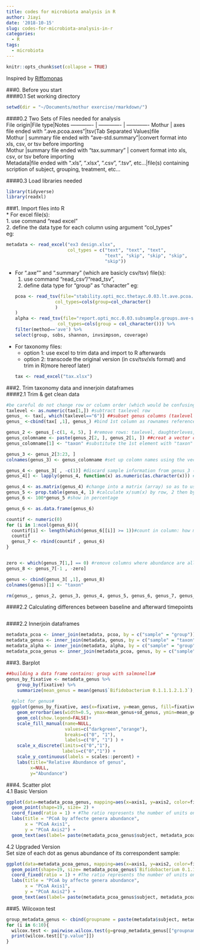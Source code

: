 ```yaml
---
title: codes for microbiota analysis in R
author: Jiayi
date: '2018-10-15'
slug: codes-for-microbiota-analysis-in-r
categories:
  - R
tags:
  - microbiota
---
```


```r
knitr::opts_chunk$set(collapse = TRUE)
```

Inspired by [Riffomonas](http://www.riffomonas.org)

###0. Before you start  
####0.1 Set working directory  
```r
setwd(dir = "~/Documents/mothur exercise/rmarkdown/")
```

####0.2 Two Sets of Files needed for analysis  
File origin|File type|Notes
------------- | ------------- | ------------- 
Mothur | axes file ended with ".ave.pcoa.axes"|tsv(Tab Separated Values)file  
Mothur | summary file ended with "ave-std.summary"|convert format into xls, csv, or tsv before importing    
Mothur |summary file ended with "tax.summary" | convert format into xls, csv, or tsv before importing  
Metadata|file ended with ".xls", ".xlsx", ".csv", ".tsv", etc...|file(s) containing scription of subject, grouping, treatment, etc...  
  
####0.3 Load libraries needed
```r
library(tidyverse)
library(readxl)
```
  
###1. Import files into R  
* For excel file(s):  
  1. use command "read excel"  
  2. define the data type for each column using argument "col_types"  
eg: 
```r
metadata <- read_excel("ex3 design.xlsx", 
                       col_types = c("text", "text", "text", 
                                     "text", "skip", "skip", "skip", 
                                     "skip"))
```
* For ".axe"" and ".summary" (which are basicly csv/tsv) file(s):  
  1. use command "read_csv"/"read_tsv",  
  2. define data type for "group" as "character"
eg:
```r
pcoa <- read_tsv(file="stability.opti_mcc.thetayc.0.03.lt.ave.pcoa.axes",
                 col_types=cols(group=col_character()
                 )
)
alpha <- read_tsv(file="report.opti_mcc.0.03.subsample.groups.ave-std.summary",
                  col_types=cols(group = col_character())) %>%
  filter(method=='ave') %>%
  select(group, sobs, shannon, invsimpson, coverage)
```
* For taxonomy files:   
    + option 1: use excel to trim data and import to R afterwards
    + option 2: transcode the original version (in csv/tsv/xls format) and trim in R(more hereof later)
```r
tax <- read_excel("tax.xlsx")
```

###2. Trim taxonomy data and innerjoin dataframes  
####2.1 Trim & get clean data
```r
#be careful do not change row or column order (which would be confusing after innerjoin with metadata framse)
taxlevel <- as.numeric(tax[1,]) #subtract taxlevel row
genus_ <- tax[, which(taxlevel=="6")] ##subset genus columns (taxlevel = 6)
genus_ <-cbind(tax[ ,1], genus_) #bind 1st column as rownames reference

genus_2 <- genus_[-c(1, 4, 5), ] #remove rows: taxlevel, daughterleves, total
genus_colomname <- paste(genus_2[2, ], genus_2[1, ]) ##creat a vector containing column names, use paste function to concatenate both genus name and rank ID
genus_colomname[1] <- "taxon" #substitute the 1st element with "taxon" ==> 1st column name will subsequently be "taxon" instead of previous pasted version. 

genus_3 <- genus_2[3:23, ]
colnames(genus_3) <- genus_colomname #set up colomn names using the vector "genus_colomname"" generated before??????

genus_4 <- genus_3[ , -c(1)] #discard sample information from genus_3 (important: do not reorder rows/columns)
genus_4[] <- lapply(genus_4, function(x) as.numeric(as.character(x))) #change type into ???numeric???

genus_4 <- as.matrix(genus_4) #change into a matrix (array) so as to use "prop.table" function afterwards
genus_5 <- prop.table(genus_4, 1) #calculate x/sum(x) by row, 2 then by column
genus_6 <- 100*genus_5 #show in percentage

genus_6 <- as.data.frame(genus_6)

countif <- numeric(0)
for (i in 1:ncol(genus_6)){
  countif[i] <- length(which(genus_6[[i]] >= 1))#count in column: how many cells >= 1 -->return with boolean-->sum up
  countif
  genus_7 <- rbind(countif , genus_6)
}


zero <- which(genus_7[1,] == 0) #remove columns where abundance are all <1
genus_8 <- genus_7[-1 , -zero]

genus <- cbind(genus_3[ ,1], genus_8)
colnames(genus)[1] <- "taxon"

rm(genus_, genus_2, genus_3, genus_4, genus_5, genus_6, genus_7, genus_8, tax, countif, genus_colomname, genusname, i, taxlevel, zero) #remove proc files (which are unnecessary for subsequent analysis)
```
  
####2.2 Calculating differences between baseline and afterward timepoints 
```r

```
  
  
####2.2 Innerjoin dataframes  
```r
metadata_pcoa <- inner_join(metadata, pcoa, by = c("sample" = "group")) 
metadata_genus <- inner_join(metadata, genus, by = c("sample" = "taxon"))
metadata_alpha <- inner_join(metadata, alpha, by = c("sample" = "group"))
metadata_pcoa_genus <- inner_join(metadata_pcoa, genus, by = c("sample" = "taxon"))
```

###3. Barplot  
```r
##building a data frame contains: group with salmonella#
genus_by_fixative <- metadata_genus %>%
    group_by(fixative) %>%
    summarize(mean_genus = mean(genus$`Bifidobacterium 0.1.1.1.2.1.3`), sd_genus = sd(genus$`Bifidobacterium 0.1.1.1.2.1.3`))
  
  #plot for genus#
  ggplot(genus_by_fixative, aes(x=fixative, y=mean_genus, fill=fixative)) +
    geom_errorbar(aes(width=0.5, ymax=mean_genus+sd_genus, ymin=mean_genus-0.1*mean_genus)) +
    geom_col(show.legend=FALSE)+
    scale_fill_manual(name=NULL, 
                      values=c("darkgreen","orange"),
                      breaks=c("0", "1"),
                      labels=c("0", "1") ) + 
    scale_x_discrete(limits=c("0","1"),
                     labels=c("0","1")) +
    scale_y_continuous(labels = scales::percent) +
    labs(title="Relative Abundance of genus",
         x=NULL,
         y="Abundance")
```
  
###4. Scatter plot  
4.1 Basic Version  
```r
ggplot(data=metadata_pcoa_genus, mapping=aes(x=axis1, y=axis2, color=fixative, label=`time days`)) +
  geom_point(shape=19, size= 2) + 
  coord_fixed(ratio = 1) + #The ratio represents the number of units on the y-axis equivalent to one unit on the x-axis.
  labs(title = "PCoA by affecte genera abundance", 
       x = "PCoA Axis1", 
       y = "PCoA Axis2") +
  geom_text(aes(label= paste(metadata_pcoa_genus$subject, metadata_pcoa_genus$`time days`, metadata_pcoa_genus$fixative, sep = "/")),hjust=0, vjust=-0)
```  
  
4.2 Upgraded Version  
Set size of each dot as genus abundance of its correspondent sample: 
```r
ggplot(data=metadata_pcoa_genus, mapping=aes(x=axis1, y=axis2, color=fixative, label=`time days`)) +
  geom_point(shape=19, size= metadata_pcoa_genus$`Bifidobacterium 0.1.1.1.2.1.3`) + 
  coord_fixed(ratio = 1) + #The ratio represents the number of units on the y-axis equivalent to one unit on the x-axis.
  labs(title = "PCoA by affecte genera abundance", 
       x = "PCoA Axis1", 
       y = "PCoA Axis2") +
  geom_text(aes(label= paste(metadata_pcoa_genus$subject, metadata_pcoa_genus$`time days`, metadata_pcoa_genus$fixative, sep = "/")),hjust=0, vjust=0)
``` 


###5. Wilcoxon test
```r
group_metadata_genus <- cbind(groupname = paste(metadata$subject, metadata$fixative, sep = ""), metadata_genus)
for (i in 6:10){
  wilcox.test <- pairwise.wilcox.test(g=group_metadata_genus[["groupname"]], x=group_metadata_genus[[i]], p.adjust.method="BH")
  print(wilcox.test[["p.value"]])
}

```

